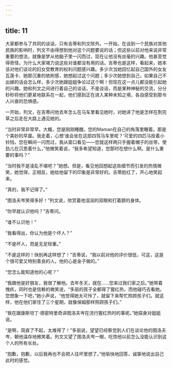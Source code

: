 ```yaml
---
---
---
```

title: 11
---




大家都参与了共同的谈话，只有吉蒂和列文除外。一开始，在谈到一个民族对其他民族的影响时，列文不由得想到他对这个问题要说的话；但这些以前对他来说非常重要的想法，就像是梦从他脑子里一闪而过，现在让他没有丝毫的兴趣。他甚至觉得奇怪，为什么大家竭力说这些对谁都没有用的话。吉蒂也是这样，看起来，她本该对他们谈论的妇女受教育的权利问题感兴趣。多少次当她回忆起自己国外的女友瓦莲卡、她那沉重的依附感，她想起过这个问题；多少次她想到自己，如果自己不出嫁的话会怎么样，多少次她跟姐姐争论过这个啊！但现在这一点儿都没能引起她的兴趣。她和列文之间进行着自己的谈话，不是谈话，而是某种神秘的交流，分分秒秒将他们更紧地联系在一起，他们感到正在进入某种未知之境，各自感受到那令人兴奋的恐惧感。

一开始，列文，在吉蒂问他去年怎么在马车里看见她时，对她讲了他是怎样在割完草之后走在大路上遇见她的。

“当时非常非常早。大概，您是刚刚睡醒。您的Maman在自己的角落里睡着。那是个美妙的早晨。我走着，心想‘谁会坐在这部四驾马车里呢？’可爱的四匹马拴着小铃铛，您在瞬间一闪而过，我从窗口看见——您就这样两只手握着帽子的丝带，使劲儿在沉思着什么，”他微笑着说，“我多希望知道，您那时在想什么啊。是什么重要的事吗？”

“当时我不是凌乱不堪吧？”她想。但是，看见他回想起这些细节而引发的热情微笑，她觉得，正相反，她给他留下的印象是非常好的。吉蒂脸红了，开心地笑起来。

“真的，我不记得了。”

“图洛夫岑笑得多好！”列文说，欣赏着他湿润的双眼和打着颤的身体。

“你早就认识他吗？”吉蒂问。

“谁不认识他！”

“我看得出，你认为他是个坏人？”

“不是坏人，而是无足轻重。”

“不是这样的！快别再这样想了！”吉蒂说，“我以前对他的评价很低，可这，这是个很可爱又特别善良的人。他的心是金子做的。”

“您怎么能知道他的心呢？”

“我跟他是好朋友，我很了解他。去年冬天，就在……您来过我们家之后。”她带着愧疚，同时也是信赖的微笑说，“多丽的孩子全都得了猩红热，而他碰巧去看她。您想象一下吧，”她小声说，“他觉得她太可怜了，就留下来帮忙照顾孩子们。就这样，他在他们家住了三个星期，就像保姆那样照顾孩子们。”

“我在跟康斯坦丁·德密特里奇讲图洛夫岑在流行猩红热时的事呢。”她探身对姐姐说。

“是啊，简直了不起，太难得了！”多丽说，望望已经察觉到人们在谈论他的图洛夫岑，朝他温存地微笑着。列文又望了图洛夫岑一眼，吃惊他以前怎么没能认识到这个人的所有长处。

“抱歉，抱歉，以后我再也不会把人往坏里想了。”他愉快地回答，诚挚地说出自己此时的感觉。